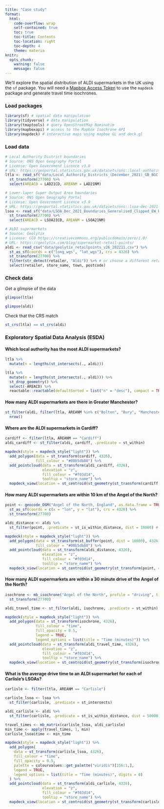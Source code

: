 ```yaml
---
title: "Case study"
format: 
  html:
    code-overflow: wrap
    self-contained: true
    toc: true
    toc-title: Contents
    toc-location: right
    toc-depth: 4
    theme: materia
knitr: 
  opts_chunk:
    warning: false
    message: false   
---
```


We'll explore the spatial distribution of ALDI supermarkets in the UK using the `sf` package. You will need a [Mapbox Access Token](https://docs.mapbox.com/help/how-mapbox-works/access-tokens/) to use the `mapdesk` package and generate travel time isochrones.

### Load packages
```r
library(sf) # spatial data manipulation 
library(tidyverse) # data manipulation
library(tmaptools) # query OpenStreetMap Nominatim
library(mapboxapi) # access to the Mapbox Isochrone API
library(mapdeck) # interactive maps using mapbox GL and deck.gl
```

### Load data
```r
# Local Authority District boundaries
# Source: ONS Open Geography Portal
# License: Open Government Licence v3.0
# URL: https://geoportal.statistics.gov.uk/datasets/ons::local-authority-districts-december-2021-gb-bgc-1
ltla <- read_sf("data/Local_Authority_Districts_(December_2021)_GB_BGC.geojson")  %>% 
  st_transform(27700) %>% 
  select(AREACD = LAD21CD, AREANM = LAD21NM)

# Lower-layer Super Output Area boundaries
# Source: ONS Open Geography Portal
# License: Open Government Licence v3.0
# URL: https://geoportal.statistics.gov.uk/datasets/ons::lsoa-dec-2021-boundaries-generalised-clipped-ew-bgc-v2
lsoa <- read_sf("data/LSOA_Dec_2021_Boundaries_Generalised_Clipped_EW_BGC_V2.geojson") %>% 
  st_transform(27700) %>% 
  select(AREACD = LSOA21CD, AREANM = LSOA21NM)

# ALDI supermarkets
# Source: Geolytix
# License: CC0 https://creativecommons.org/publicdomain/zero/1.0/
# URL: https://geolytix.com/blog/supermarket-retail-points/
aldi <- read_csv("data/geolytix_retailpoints_v26_202211.csv") %>% 
  st_as_sf(coords = c("long_wgs", "lat_wgs"), crs = 4326) %>%
  st_transform(27700) %>% 
  filter(str_detect(retailer, "Aldi")) %>% # or choose a different retailer
  select(retailer, store_name, town, postcode)
```

### Check data
Get a glimpse of the data
```r
glimpse(ltla)
```

```r
glimpse(aldi)
```

Check that the CRS match
```r
st_crs(ltla) == st_crs(aldi)
```

### Exploratory Spatial Data Analysis (ESDA)
#### Which local authority has the most ALDI supermarkets?
```r
ltla %>% 
  mutate(n = lengths(st_intersects(., aldi)))
```

```r
ltla %>% 
  mutate(n = lengths(st_intersects(., aldi))) %>% 
  st_drop_geometry() %>% 
  select(-AREACD) %>% 
  reactable::reactable(defaultSorted = list("n" = "desc"), compact = TRUE)
```

#### How many ALDI supermarkets are there in Greater Manchester?
```r
st_filter(aldi, filter(ltla, AREANM %in% c("Bolton", "Bury", "Manchester", "Oldham", "Rochdale", "Salford", "Stockport", "Tameside", "Trafford", "Wigan")), .predicate = st_within) %>%
  nrow()
```

#### Where are the ALDI supermarkets in Cardiff?
```r
cardiff <- filter(ltla, AREANM == "Cardiff")
aldi_cardiff <- st_filter(aldi, cardiff, .predicate = st_within) 

mapdeck(style = mapdeck_style("light")) %>%
  add_polygon(data = st_transform(cardiff, 4326),
              fill_colour = "#00b5db80") %>% 
  add_pointcloud(data = st_transform(aldi_cardiff, 4326),
                 elevation = "z",
                 fill_colour = "#f03d14",
                 tooltip = "store_name") %>% 
  mapdeck_view(location = st_centroid(st_geometry(st_transform(cardiff, 4326)))[[1]], zoom = 11)
```

#### How many ALDI supermarkets are within 10 km of the Angel of the North?
```r
point <- geocode_OSM("Angel of the North, England", as.data.frame = TRUE) %>% 
  st_as_sf(coords = c(x = "lon", y = "lat"), crs = 4326) %>% 
  st_transform(27700)

aldi_distance <- aldi %>% 
  st_filter(point, .predicate = st_is_within_distance, dist = 10000) # 10km

mapdeck(style = mapdeck_style("light")) %>%
  add_polygon(data = st_transform(st_buffer(point, dist = 10000), 4326),
              fill_colour = "#00b5db80") %>% 
  add_pointcloud(data = st_transform(aldi_distance, 4326),
                 elevation = "z",
                 fill_colour = "#f03d14",
                 tooltip = "store_name") %>% 
  mapdeck_view(location = st_centroid(st_geometry(st_transform(point, 4326)))[[1]], zoom = 10)
```

#### How many ALDI supermarkets are within a 30 minute drive of the Angel of the North?
```r
isochrone <- mb_isochrone("Angel of the North", profile = "driving", time = c(10, 20, 30)) %>%
  st_transform(27700)

aldi_travel_time <- st_filter(aldi, isochrone, .predicate = st_within) 

mapdeck(style = mapdeck_style("light")) %>%
  add_polygon(data = st_transform(isochrone, 4326),
              fill_colour = "time",
              fill_opacity = 0.5,
              legend = TRUE,
              legend_options = list(title = "Time (minutes)")) %>% 
  add_pointcloud(data = st_transform(aldi_travel_time, 4326),
                 elevation = "z",
                 fill_colour = "#f03d14",
                 tooltip = "store_name") %>% 
  mapdeck_view(location = st_centroid(st_geometry(st_transform(isochrone, 4326)))[[1]], zoom = 9)
```

#### What is the average drive time to an ALDI supermarket for each of Carlisle's LSOAs?
```r
carlisle <- filter(ltla, AREANM == "Carlisle")

carlisle_lsoa <- lsoa %>% 
  st_filter(carlisle, .predicate = st_intersects)

aldi_carlisle <- aldi %>%
  st_filter(carlisle, .predicate = st_is_within_distance, dist = 50000)

travel_times <- mb_matrix(carlisle_lsoa, aldi_carlisle)
min_time <- apply(travel_times, 1, min)
carlisle_lsoa$time <- min_time

mapdeck(style = mapdeck_style("light")) %>%
  add_polygon(
    data = st_transform(carlisle_lsoa, 4326), 
    fill_colour = "time",
    fill_opacity = 0.5,
    palette = colourvalues::get_palette("viridis")[256:1,],
    legend = TRUE,
    legend_options = list(title = "Time (minutes)", digits = 0)
  ) %>% 
  add_pointcloud(data = st_transform(aldi_carlisle, 4326),
                 elevation = "z",
                 fill_colour = "#f03d14",
                 tooltip = "store_name") %>% 
  mapdeck_view(location = st_centroid(st_geometry(st_transform(carlisle, 4326)))[[1]], zoom = 8)
```

